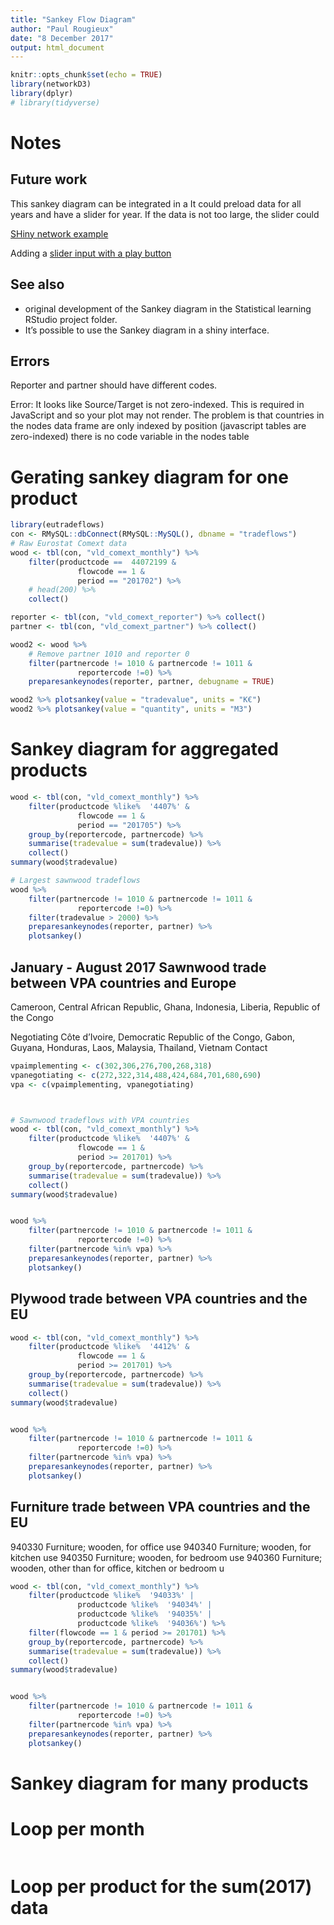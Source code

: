 ```yaml
---
title: "Sankey Flow Diagram"
author: "Paul Rougieux"
date: "8 December 2017"
output: html_document
---
```


```r
knitr::opts_chunk$set(echo = TRUE)
library(networkD3)
library(dplyr)
# library(tidyverse)
```


# Notes

## Future work
This sankey diagram can be integrated in a 
It could preload data for all years and have a slider for year. 
If the data is not too large, the slider could 

[SHiny network example](https://github.com/christophergandrud/networkD3-shiny-example/blob/master/app.R)

Adding a [slider input with a play button](http://shiny.rstudio.com/reference/shiny/latest/sliderInput.html)

## See also

* original development of the Sankey diagram in the 
Statistical learning RStudio project folder.
* It's possible to use the Sankey diagram in a shiny interface. 



## Errors
Reporter and partner should have different codes.

Error:
It looks like Source/Target is not zero-indexed.
This is required in JavaScript and so your plot may not render.
The problem is that countries in the nodes data frame are
only indexed by position (javascript tables are zero-indexed)
there is no code variable in the nodes table


# Gerating sankey diagram for one product
```r
library(eutradeflows)
con <- RMySQL::dbConnect(RMySQL::MySQL(), dbname = "tradeflows")
# Raw Eurostat Comext data
wood <- tbl(con, "vld_comext_monthly") %>% 
    filter(productcode ==  44072199 & 
               flowcode == 1 & 
               period == "201702") %>% 
    # head(200) %>% 
    collect()

reporter <- tbl(con, "vld_comext_reporter") %>% collect()
partner <- tbl(con, "vld_comext_partner") %>% collect() 

wood2 <- wood %>%
    # Remove partner 1010 and reporter 0
    filter(partnercode != 1010 & partnercode != 1011 & 
               reportercode !=0) %>% 
    preparesankeynodes(reporter, partner, debugname = TRUE)

wood2 %>% plotsankey(value = "tradevalue", units = "K€")
wood2 %>% plotsankey(value = "quantity", units = "M3")

```






# Sankey diagram for aggregated products
```r
wood <- tbl(con, "vld_comext_monthly") %>% 
    filter(productcode %like%  '4407%' & 
               flowcode == 1 & 
               period == "201705") %>% 
    group_by(reportercode, partnercode) %>% 
    summarise(tradevalue = sum(tradevalue)) %>% 
    collect()
summary(wood$tradevalue)

# Largest sawnwood tradeflows
wood %>% 
    filter(partnercode != 1010 & partnercode != 1011 & 
               reportercode !=0) %>% 
    filter(tradevalue > 2000) %>%
    preparesankeynodes(reporter, partner) %>% 
    plotsankey()


```




## January - August 2017 Sawnwood trade between VPA countries and Europe

Cameroon, Central African Republic, Ghana, Indonesia, Liberia, Republic of the Congo
 
  Negotiating
Côte d'Ivoire, Democratic Republic of the Congo, Gabon, Guyana, Honduras, Laos, Malaysia, Thailand, Vietnam
Contact


```r
vpaimplementing <- c(302,306,276,700,268,318)
vpanegotiating <- c(272,322,314,488,424,684,701,680,690)
vpa <- c(vpaimplementing, vpanegotiating)



# Sawnwood tradeflows with VPA countries
wood <- tbl(con, "vld_comext_monthly") %>% 
    filter(productcode %like%  '4407%' & 
               flowcode == 1 & 
               period >= 201701) %>% 
    group_by(reportercode, partnercode) %>% 
    summarise(tradevalue = sum(tradevalue)) %>% 
    collect()
summary(wood$tradevalue)


wood %>% 
    filter(partnercode != 1010 & partnercode != 1011 & 
               reportercode !=0) %>% 
    filter(partnercode %in% vpa) %>%
    preparesankeynodes(reporter, partner) %>% 
    plotsankey()
```


## Plywood trade between VPA countries and the EU
```r
wood <- tbl(con, "vld_comext_monthly") %>% 
    filter(productcode %like%  '4412%' & 
               flowcode == 1 & 
               period >= 201701) %>% 
    group_by(reportercode, partnercode) %>% 
    summarise(tradevalue = sum(tradevalue)) %>% 
    collect()
summary(wood$tradevalue)


wood %>% 
    filter(partnercode != 1010 & partnercode != 1011 & 
               reportercode !=0) %>% 
    filter(partnercode %in% vpa) %>%
    preparesankeynodes(reporter, partner) %>% 
    plotsankey()
```



## Furniture trade between VPA countries and the EU
940330	Furniture; wooden, for office use
940340	Furniture; wooden, for kitchen use
940350	Furniture; wooden, for bedroom use
940360	Furniture; wooden, other than for office, kitchen or bedroom u

```r
wood <- tbl(con, "vld_comext_monthly") %>% 
    filter(productcode %like%  '94033%' | 
               productcode %like%  '94034%' |
               productcode %like%  '94035%' |
               productcode %like%  '94036%') %>% 
    filter(flowcode == 1 & period >= 201701) %>% 
    group_by(reportercode, partnercode) %>% 
    summarise(tradevalue = sum(tradevalue)) %>% 
    collect()
summary(wood$tradevalue)


wood %>% 
    filter(partnercode != 1010 & partnercode != 1011 & 
               reportercode !=0) %>% 
    filter(partnercode %in% vpa) %>%
    preparesankeynodes(reporter, partner) %>% 
    plotsankey()
```




# Sankey diagram for many products

# Loop per month
```r

```


# Loop per product for the sum(2017) data
```r

```

